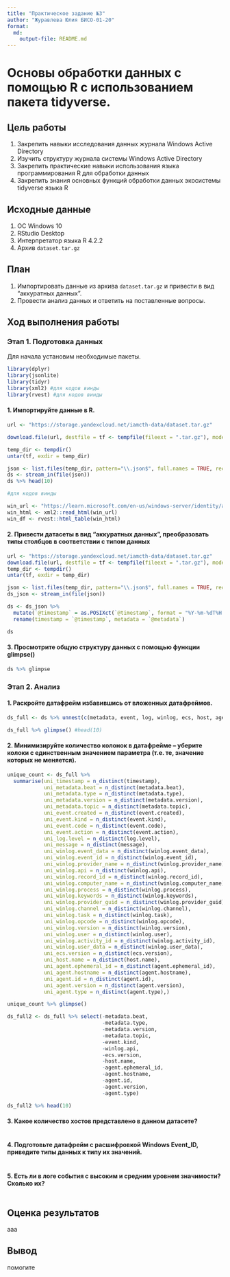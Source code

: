 ```yaml
---
title: "Практическое задание №3"
author: "Журавлева Юлия БИСО-01-20"
format: 
  md:
    output-file: README.md
---
```

# Основы обработки данных с помощью R с использованием пакета tidyverse.

## Цель работы

1. Закрепить навыки исследования данных журнала Windows Active Directory
2. Изучить структуру журнала системы Windows Active Directory
3. Закрепить практические навыки использования языка программирования R для обработки данных
4. Закрепить знания основных функций обработки данных экосистемы tidyverse языка R

## Исходные данные

1.  ОС Windows 10
2.  RStudio Desktop
3.  Интерпретатор языка R 4.2.2
4.  Архив `dataset.tar.gz`

## План

1. Импортировать данные из архива `dataset.tar.gz` и привести в вид "аккуратных данных".
2. Провести анализ данных и ответить на поставленные вопросы.

## Ход выполнения работы

### Этап 1. Подготовка данных

Для начала установим необходимые пакеты.

```r
library(dplyr)
library(jsonlite)
library(tidyr)
library(xml2) #для кодов винды
library(rvest) #для кодов винды
```


#### 1. Импортируйте данные в R. 

```r
url <- "https://storage.yandexcloud.net/iamcth-data/dataset.tar.gz"

download.file(url, destfile = tf <- tempfile(fileext = ".tar.gz"), mode = "wb")

temp_dir <- tempdir()
untar(tf, exdir = temp_dir)

json <- list.files(temp_dir, pattern="\\.json$", full.names = TRUE, recursive = TRUE)
ds <- stream_in(file(json))
ds %>% head(10)
```

```r
#для кодов винды 

win_url <- "https://learn.microsoft.com/en-us/windows-server/identity/ad-ds/plan/appendix-l--events-to-monitor"
win_html <- xml2::read_html(win_url)
win_df <- rvest::html_table(win_html)
```

#### 2. Привести датасеты в вид “аккуратных данных”, преобразовать типы столбцов в соответствии с типом данных

```r
url <- "https://storage.yandexcloud.net/iamcth-data/dataset.tar.gz"
download.file(url, destfile = tf <- tempfile(fileext = ".tar.gz"), mode = "wb")
temp_dir <- tempdir()
untar(tf, exdir = temp_dir)

json <- list.files(temp_dir, pattern="\\.json$", full.names = TRUE, recursive = TRUE)
ds_json <- stream_in(file(json))
```

```r
ds <- ds_json %>%
  mutate(`@timestamp` = as.POSIXct(`@timestamp`, format = "%Y-%m-%dT%H:%M:%OSZ", tz = "UTC")) %>%
  rename(timestamp = `@timestamp`, metadata = `@metadata`)

ds
```

#### 3. Просмотрите общую структуру данных с помощью функции glimpse()

```r
ds %>% glimpse
```

### Этап 2. Анализ

#### 1. Раскройте датафрейм избавившись от вложенных датафреймов.

```r
ds_full <- ds %>% unnest(c(metadata, event, log, winlog, ecs, host, agent), names_sep = ".")

ds_full %>% glimpse() #head(10)
```

#### 2. Минимизируйте количество колонок в датафрейме – уберите колоки с единственным значением параметра (т.е. те, значение которых не меняется).

```r
unique_count <- ds_full %>% 
  summarise(uni_timestamp = n_distinct(timestamp),
            uni_metadata.beat = n_distinct(metadata.beat),
            uni_metadata.type = n_distinct(metadata.type),
            uni_metadata.version = n_distinct(metadata.version),
            uni_metadata.topic = n_distinct(metadata.topic),
            uni_event.created = n_distinct(event.created),
            uni_event.kind = n_distinct(event.kind),
            uni_event.code = n_distinct(event.code),
            uni_event.action = n_distinct(event.action),
            uni_log.level = n_distinct(log.level),
            uni_message = n_distinct(message),
            uni_winlog.event_data = n_distinct(winlog.event_data),
            uni_winlog.event_id = n_distinct(winlog.event_id),
            uni_winlog.provider_name = n_distinct(winlog.provider_name),
            uni_winlog.api = n_distinct(winlog.api),
            uni_winlog.record_id = n_distinct(winlog.record_id),
            uni_winlog.computer_name = n_distinct(winlog.computer_name),
            uni_winlog.process = n_distinct(winlog.process),
            uni_winlog.keywords = n_distinct(winlog.keywords),
            uni_winlog.provider_guid = n_distinct(winlog.provider_guid),
            uni_winlog.channel = n_distinct(winlog.channel),
            uni_winlog.task = n_distinct(winlog.task),
            uni_winlog.opcode = n_distinct(winlog.opcode),
            uni_winlog.version = n_distinct(winlog.version),
            uni_winlog.user = n_distinct(winlog.user),
            uni_winlog.activity_id = n_distinct(winlog.activity_id),
            uni_winlog.user_data = n_distinct(winlog.user_data),
            uni_ecs.version = n_distinct(ecs.version),
            uni_host.name = n_distinct(host.name),
            uni_agent.ephemeral_id = n_distinct(agent.ephemeral_id),
            uni_agent.hostname = n_distinct(agent.hostname),
            uni_agent.id = n_distinct(agent.id),
            uni_agent.version = n_distinct(agent.version),
            uni_agent.type = n_distinct(agent.type),)

unique_count %>% glimpse()
```

```r
ds_full2 <- ds_full %>% select(-metadata.beat, 
                               -metadata.type, 
                               -metadata.version, 
                               -metadata.topic, 
                               -event.kind, 
                               -winlog.api, 
                               -ecs.version,
                               -host.name, 
                               -agent.ephemeral_id,
                               -agent.hostname, 
                               -agent.id, 
                               -agent.version, 
                               -agent.type)

ds_full2 %>% head(10)
```

#### 3. Какое количество хостов представлено в данном датасете?

```r

```

#### 4. Подготовьте датафрейм с расшифровкой Windows Event_ID, приведите типы данных к типу их значений.

```r

```

#### 5. Есть ли в логе события с высоким и средним уровнем значимости? Сколько их?

```r

```

## Оценка результатов

ааа

## Вывод

помогите